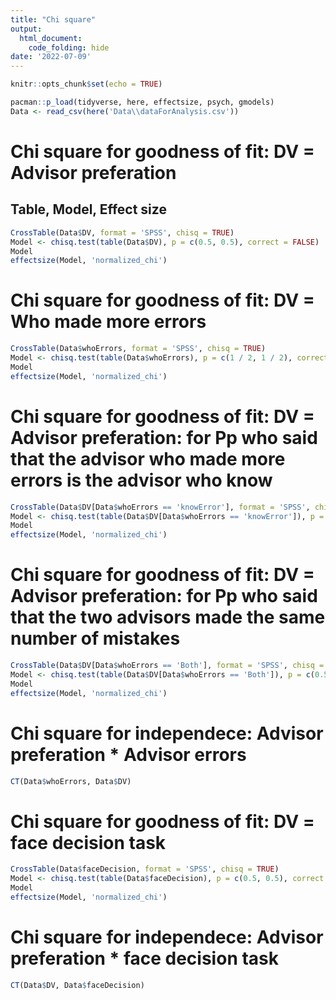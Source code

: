 ```yaml
---
title: "Chi square"
output:
  html_document:
    code_folding: hide
date: '2022-07-09'
---
```


```r
knitr::opts_chunk$set(echo = TRUE)
```

```r
pacman::p_load(tidyverse, here, effectsize, psych, gmodels)
Data <- read_csv(here('Data\\dataForAnalysis.csv'))
```

# Chi square for goodness of fit: DV = Advisor preferation
## Table, Model, Effect size

```r
CrossTable(Data$DV, format = 'SPSS', chisq = TRUE)
Model <- chisq.test(table(Data$DV), p = c(0.5, 0.5), correct = FALSE)
Model
effectsize(Model, 'normalized_chi')
```


# Chi square for goodness of fit: DV = Who made more errors

```r
CrossTable(Data$whoErrors, format = 'SPSS', chisq = TRUE)
Model <- chisq.test(table(Data$whoErrors), p = c(1 / 2, 1 / 2), correct = FALSE)
Model
effectsize(Model, 'normalized_chi')
```

# Chi square for goodness of fit: DV = Advisor preferation: for Pp who said that the advisor who made more errors is the advisor who know

```r
CrossTable(Data$DV[Data$whoErrors == 'knowError'], format = 'SPSS', chisq = TRUE)
Model <- chisq.test(table(Data$DV[Data$whoErrors == 'knowError']), p = c(0.5, 0.5), correct = FALSE)
Model
effectsize(Model, 'normalized_chi')
```

# Chi square for goodness of fit: DV = Advisor preferation: for Pp who said that the two advisors made the same number of mistakes
```r
CrossTable(Data$DV[Data$whoErrors == 'Both'], format = 'SPSS', chisq = TRUE)
Model <- chisq.test(table(Data$DV[Data$whoErrors == 'Both']), p = c(0.5, 0.5), correct = FALSE)
Model
effectsize(Model, 'normalized_chi')
```


# Chi square for independece: Advisor preferation * Advisor errors

```r
CT(Data$whoErrors, Data$DV)
```

# Chi square for goodness of fit: DV = face decision task

```r
CrossTable(Data$faceDecision, format = 'SPSS', chisq = TRUE)
Model <- chisq.test(table(Data$faceDecision), p = c(0.5, 0.5), correct = FALSE)
Model
effectsize(Model, 'normalized_chi')
```

# Chi square for independece: Advisor preferation * face decision task

```r
CT(Data$DV, Data$faceDecision)
```

